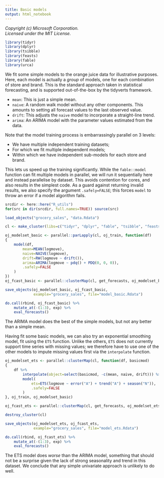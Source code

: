 ```yaml
---
title: Basic models
output: html_notebook
---
```


_Copyright (c) Microsoft Corporation._<br/>
_Licensed under the MIT License._

```r
library(tidyr)
library(dplyr)
library(tsibble)
library(feasts)
library(fable)
library(urca)
```

We fit some simple models to the orange juice data for illustrative purposes. Here, each model is actually a _group_ of models, one for each combination of store and brand. This is the standard approach taken in statistical forecasting, and is supported out-of-the-box by the tidyverts framework.

- `mean`: This is just a simple mean.
- `naive`: A random walk model without any other components. This amounts to setting all forecast values to the last observed value.
- `drift`: This adjusts the `naive` model to incorporate a straight-line trend.
- `arima`: An ARIMA model with the parameter values estimated from the data.

Note that the model training process is embarrassingly parallel on 3 levels:

- We have multiple independent training datasets;
- For which we fit multiple independent models;
- Within which we have independent sub-models for each store and brand.

This lets us speed up the training significantly. While the `fable::model` function can fit multiple models in parallel, we will run it sequentially here and instead parallelise by dataset. This avoids contention for cores, and also results in the simplest code. As a guard against returning invalid results, we also specify the argument `.safely=FALSE`; this forces `model` to throw an error if a model algorithm fails.

```r
srcdir <- here::here("R_utils")
for(src in dir(srcdir, full.names=TRUE)) source(src)

load_objects("grocery_sales", "data.Rdata")

cl <- make_cluster(libs=c("tidyr", "dplyr", "fable", "tsibble", "feasts"))

oj_modelset_basic <- parallel::parLapply(cl, oj_train, function(df)
{
    model(df,
        mean=MEAN(logmove),
        naive=NAIVE(logmove),
        drift=RW(logmove ~ drift()),
        arima=ARIMA(logmove ~ pdq() + PDQ(0, 0, 0)),
        .safely=FALSE
    )
})
oj_fcast_basic <- parallel::clusterMap(cl, get_forecasts, oj_modelset_basic, oj_test)

save_objects(oj_modelset_basic, oj_fcast_basic,
             example="grocery_sales", file="model_basic.Rdata")

do.call(rbind, oj_fcast_basic) %>%
    mutate_at(-(1:3), exp) %>%
    eval_forecasts()
```

The ARIMA model does the best of the simple models, but not any better than a simple mean.

Having fit some basic models, we can also try an exponential smoothing model, fit using the `ETS` function. Unlike the others, `ETS` does not currently support time series with missing values; we therefore have to use one of the other models to impute missing values first via the `interpolate` function.

```r
oj_modelset_ets <- parallel::clusterMap(cl, function(df, basicmod)
{
    df %>%
        interpolate(object=select(basicmod, -c(mean, naive, drift))) %>%
        model(
            ets=ETS(logmove ~ error("A") + trend("A") + season("N")),
            .safely=FALSE
        )
}, oj_train, oj_modelset_basic)

oj_fcast_ets <- parallel::clusterMap(cl, get_forecasts, oj_modelset_ets, oj_test)

destroy_cluster(cl)

save_objects(oj_modelset_ets, oj_fcast_ets,
             example="grocery_sales", file="model_ets.Rdata")

do.call(rbind, oj_fcast_ets) %>%
    mutate_at(-(1:3), exp) %>%
    eval_forecasts()
```

The ETS model does _worse_ than the ARIMA model, something that should not be a surprise given the lack of strong seasonality and trend in this dataset. We conclude that any simple univariate approach is unlikely to do well.
